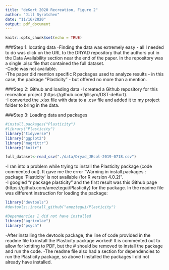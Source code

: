```yaml
---
title: "deKort 2020 Recreation, Figure 2"
author: "Jill Syrotchen"
date: "11/16/2020"
output: pdf_document
---
```


```r
knitr::opts_chunk$set(echo = TRUE)
```

###Step 1: locating data
-Finding the data was extremely easy - all I needed to do was click on the URL to the DRYAD repository that the authors put in the Data Availability section near the end of the paper. In the repository was a single .xlsx file that contained the full dataset.  
-Code was not available.  
-The paper did mention specific R packages used to analyze results - in this case, the package "Plasticity" - but offered no more than a mention.

###Step 2: Github and loading data
-I created a Github repository for this recreation project (https://github.com/jillsyro/DST-deKort).  
-I converted the .xlsx file with data to a .csv file and added it to my project folder to bring in the data.  

###Step 3: Loading data and packages
```r
#install.packages("Plasticity")
#library("Plasticity")
library("tidyverse")
library("ggplot2")
library("magrittr")
library("knitr")

full_dataset<-read_csv("./data/Dryad_JEcol-2019-0718.csv")

```
-I ran into a problem while trying to install the Plasticity package (code commented out). It gave me the error "Warning in install.packages :
  package ‘Plasticity’ is not available (for R version 4.0.2)".  
-I googled "r package plasticity" and the first result was this Github page (https://github.com/ameztegui/Plasticity) for the package. In the readme file was different instruction for loading the package:
```r
library("devtools")
#devtools::install_github("ameztegui/Plasticity")

#Dependencies I did not have installed
library("agricolae")
library("psych")
```
-After installing the devtools package, the line of code provided in the readme file to install the Plasticity package worked! It is commented out to allow for knitting to PDF, but the # should be removed to install the package and run the code.
-The readme file also had a section for dependencies to run the Plasticity package, so above I installed the packages I did not already have installed.  